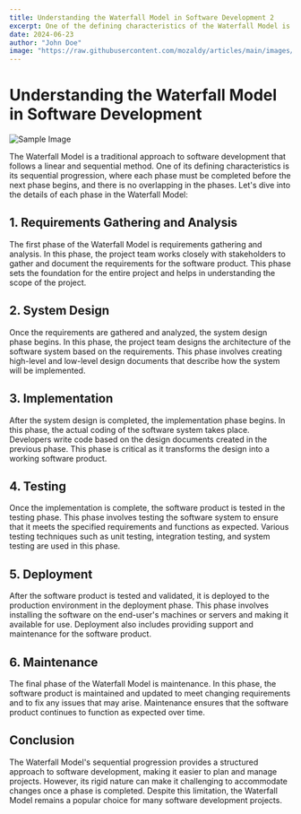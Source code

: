 ```yaml
---
title: Understanding the Waterfall Model in Software Development 2
excerpt: One of the defining characteristics of the Waterfall Model is its sequential progression through distinct phases. 
date: 2024-06-23
author: "John Doe"
image: "https://raw.githubusercontent.com/mozaldy/articles/main/images/article6.jpeg"
---
```


# Understanding the Waterfall Model in Software Development

![Sample Image](https://raw.githubusercontent.com/mozaldy/articles/main/images/article6.jpeg "Sample Image")

The Waterfall Model is a traditional approach to software development that follows a linear and sequential method. One of its defining characteristics is its sequential progression, where each phase must be completed before the next phase begins, and there is no overlapping in the phases. Let's dive into the details of each phase in the Waterfall Model:

## 1. Requirements Gathering and Analysis

The first phase of the Waterfall Model is requirements gathering and analysis. In this phase, the project team works closely with stakeholders to gather and document the requirements for the software product. This phase sets the foundation for the entire project and helps in understanding the scope of the project.

## 2. System Design

Once the requirements are gathered and analyzed, the system design phase begins. In this phase, the project team designs the architecture of the software system based on the requirements. This phase involves creating high-level and low-level design documents that describe how the system will be implemented.

## 3. Implementation

After the system design is completed, the implementation phase begins. In this phase, the actual coding of the software system takes place. Developers write code based on the design documents created in the previous phase. This phase is critical as it transforms the design into a working software product.

## 4. Testing

Once the implementation is complete, the software product is tested in the testing phase. This phase involves testing the software system to ensure that it meets the specified requirements and functions as expected. Various testing techniques such as unit testing, integration testing, and system testing are used in this phase.

## 5. Deployment

After the software product is tested and validated, it is deployed to the production environment in the deployment phase. This phase involves installing the software on the end-user's machines or servers and making it available for use. Deployment also includes providing support and maintenance for the software product.

## 6. Maintenance

The final phase of the Waterfall Model is maintenance. In this phase, the software product is maintained and updated to meet changing requirements and to fix any issues that may arise. Maintenance ensures that the software product continues to function as expected over time.

## Conclusion

The Waterfall Model's sequential progression provides a structured approach to software development, making it easier to plan and manage projects. However, its rigid nature can make it challenging to accommodate changes once a phase is completed. Despite this limitation, the Waterfall Model remains a popular choice for many software development projects.
